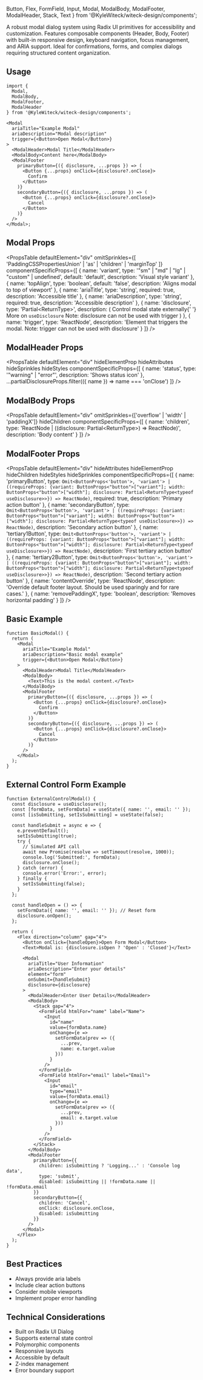  Button,
  Flex,
  FormField,
  Input,
  Modal,
  ModalBody,
  ModalFooter,
  ModalHeader,
  Stack,
  Text
} from '@KyleWiteck/witeck-design/components';

A robust modal dialog system using Radix UI primitives for accessibility and
customization. Features composable components (Header, Body, Footer) with
built-in responsive design, keyboard navigation, focus management, and ARIA
support. Ideal for confirmations, forms, and complex dialogs requiring
structured content organization.

## Usage

```tsx
import {
  Modal,
  ModalBody,
  ModalFooter,
  ModalHeader
} from '@KyleWiteck/witeck-design/components';

<Modal
  ariaTitle="Example Modal"
  ariaDescription="Modal description"
  trigger={<Button>Open Modal</Button>}
>
  <ModalHeader>Modal Title</ModalHeader>
  <ModalBody>Content here</ModalBody>
  <ModalFooter
    primaryButton={({ disclosure, ...props }) => (
      <Button {...props} onClick={disclosure?.onClose}>
        Confirm
      </Button>
    )}
    secondaryButton={({ disclosure, ...props }) => (
      <Button {...props} onClick={disclosure?.onClose}>
        Cancel
      </Button>
    )}
  />
</Modal>;
```

## Modal Props

<PropsTable
  defaultElement="div"
  omitSprinkles={[
    'PaddingCSSPropertiesUnion' | 'as' | 'children' | 'marginTop'
  ]}
  componentSpecificProps={[
    {
      name: 'variant',
      type: '"sm" | "md" | "lg" | "custom" | undefined',
      default: 'default',
      description: 'Visual style variant'
    },
    {
      name: 'topAlign',
      type: 'boolean',
      default: 'false',
      description: 'Aligns modal to top of viewport'
    },
    {
      name: 'ariaTitle',
      type: 'string',
      required: true,
      description: 'Accessible title'
    },
    {
      name: 'ariaDescription',
      type: 'string',
      required: true,
      description: 'Accessible description'
    },
    {
      name: 'disclosure',
      type: 'Partial<ReturnType<typeof useDisclosure>>',
      description: (
        <Text>
          Control modal state externally{' '}
          <Link to="/docs/hooks-api#usedisclosure">
            More on `useDisclosure`
          </Link>
          Note: disclosure can not be used with trigger
        </Text>
      )
    },
    {
      name: 'trigger',
      type: 'ReactNode',
      description:
        'Element that triggers the modal. Note: trigger can not be used with disclosure'
    }
  ]}
/>

## ModalHeader Props

<PropsTable
  defaultElement="div"
  hideElementProp
  hideAttributes
  hideSprinkles
  hideStyles
  componentSpecificProps={[
    {
      name: 'status',
      type: '"warning" | "error"',
      description: 'Shows status icon'
    },
    ...partialDisclosureProps.filter(({ name }) => name === 'onClose')
  ]}
/>

## ModalBody Props

<PropsTable
  defaultElement="div"
  omitSprinkles={['overflow' | 'width' | 'paddingX']}
  hideChildren
  componentSpecificProps={[
    {
      name: 'children',
      type: 'ReactNode | ((disclosure: Partial<ReturnType<typeof useDisclosure>>) => ReactNode)',
      description: 'Body content'
    }
  ]}
/>

## ModalFooter Props

<PropsTable
  defaultElement="div"
  hideAttributes
  hideElementProp
  hideChildren
  hideStyles
  hideSprinkles
  componentSpecificProps={[
    {
      name: 'primaryButton',
      type: `Omit<ButtonProps<'button'>, 'variant'> | ((requireProps: {variant: ButtonProps<"button">["variant"]; width: ButtonProps<"button">["width"]; disclosure: Partial<ReturnType<typeof useDisclosure>>}) => ReactNode)`,
      required: true,
      description: 'Primary action button'
    },
    {
      name: 'secondaryButton',
      type: `Omit<ButtonProps<'button'>, 'variant'> | ((requireProps: {variant: ButtonProps<"button">["variant"]; width: ButtonProps<"button">["width"]; disclosure: Partial<ReturnType<typeof useDisclosure>>}) => ReactNode)`,
      description: 'Secondary action button'
    },
    {
      name: 'tertiary1Button',
      type: `Omit<ButtonProps<'button'>, 'variant'> | ((requireProps: {variant: ButtonProps<"button">["variant"]; width: ButtonProps<"button">["width"]; disclosure: Partial<ReturnType<typeof useDisclosure>>}) => ReactNode)`,
      description: 'First tertiary action button'
    },
    {
      name: 'tertiary2Button',
      type: `Omit<ButtonProps<'button'>, 'variant'> | ((requireProps: {variant: ButtonProps<"button">["variant"]; width: ButtonProps<"button">["width"]; disclosure: Partial<ReturnType<typeof useDisclosure>>}) => ReactNode)`,
      description: 'Second tertiary action button'
    },
    {
      name: 'contentOverride',
      type: 'ReactNode',
      description:
        'Override default footer layout. Should be used sparingly and for rare cases.'
    },
    {
      name: 'removePaddingX',
      type: 'boolean',
      description: 'Removes horizontal padding'
    }
  ]}
/>

## Basic Example

```tsx live
function BasicModal() {
  return (
    <Modal
      ariaTitle="Example Modal"
      ariaDescription="Basic modal example"
      trigger={<Button>Open Modal</Button>}
    >
      <ModalHeader>Modal Title</ModalHeader>
      <ModalBody>
        <Text>This is the modal content.</Text>
      </ModalBody>
      <ModalFooter
        primaryButton={({ disclosure, ...props }) => (
          <Button {...props} onClick={disclosure?.onClose}>
            Confirm
          </Button>
        )}
        secondaryButton={({ disclosure, ...props }) => (
          <Button {...props} onClick={disclosure?.onClose}>
            Cancel
          </Button>
        )}
      />
    </Modal>
  );
}
```

## External Control Form Example

```tsx live
function ExternalControlModal() {
  const disclosure = useDisclosure();
  const [formData, setFormData] = useState({ name: '', email: '' });
  const [isSubmitting, setIsSubmitting] = useState(false);

  const handleSubmit = async e => {
    e.preventDefault();
    setIsSubmitting(true);
    try {
      // Simulated API call
      await new Promise(resolve => setTimeout(resolve, 1000));
      console.log('Submitted:', formData);
      disclosure.onClose();
    } catch (error) {
      console.error('Error:', error);
    } finally {
      setIsSubmitting(false);
    }
  };

  const handleOpen = () => {
    setFormData({ name: '', email: '' }); // Reset form
    disclosure.onOpen();
  };

  return (
    <Flex direction="column" gap="4">
      <Button onClick={handleOpen}>Open Form Modal</Button>
      <Text>Modal is: {disclosure.isOpen ? 'Open' : 'Closed'}</Text>

      <Modal
        ariaTitle="User Information"
        ariaDescription="Enter your details"
        element="form"
        onSubmit={handleSubmit}
        disclosure={disclosure}
      >
        <ModalHeader>Enter User Details</ModalHeader>
        <ModalBody>
          <Stack gap="4">
            <FormField htmlFor="name" label="Name">
              <Input
                id="name"
                value={formData.name}
                onChange={e =>
                  setFormData(prev => ({
                    ...prev,
                    name: e.target.value
                  }))
                }
              />
            </FormField>
            <FormField htmlFor="email" label="Email">
              <Input
                id="email"
                type="email"
                value={formData.email}
                onChange={e =>
                  setFormData(prev => ({
                    ...prev,
                    email: e.target.value
                  }))
                }
              />
            </FormField>
          </Stack>
        </ModalBody>
        <ModalFooter
          primaryButton={{
            children: isSubmitting ? 'Logging...' : 'Console log data',
            type: 'submit',
            disabled: isSubmitting || !formData.name || !formData.email
          }}
          secondaryButton={{
            children: 'Cancel',
            onClick: disclosure.onClose,
            disabled: isSubmitting
          }}
        />
      </Modal>
    </Flex>
  );
}
```

## Best Practices

- Always provide aria labels
- Include clear action buttons
- Consider mobile viewports
- Implement proper error handling

## Technical Considerations

- Built on Radix UI Dialog
- Supports external state control
- Polymorphic components
- Responsive layouts
- Accessible by default
- Z-index management
- Error boundary support
